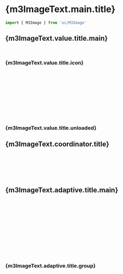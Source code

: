 


<Meta of={Image}/>

# {m3ImageText.main.title}

<Subtitle children={m3ImageText.main.description}/>

```js
import { M3Image } from 'ui/M3Image'
```

<Canvas of={Image.Image}/>
<Controls of={Image.Image}/>

## {m3ImageText.value.title.main}

<p children={m3ImageText.value.description.main}/>

```html
<m3-image value="[string | File]"/>
```

<Canvas of={Image.Value}/>

### {m3ImageText.value.title.icon}

<p children={m3ImageText.value.description.icon}/>

```js
// component.vue
<script setup lang="ts">
import { Icons } from 'ui'

Icons.add('name-icon', 'path')
</script>

<template>
  <m3-image value="name-icon"/>
</template>
```

<Canvas of={Image.ValueIcon}/>

### {m3ImageText.value.title.unloaded}

<p children={m3ImageText.value.description.unloaded.main}/>
<Canvas of={Image.ValueUnloaded}/>
<p><b children={m3ImageText.value.description.unloaded.attention}></b></p>

## {m3ImageText.coordinator.title}
<p children={m3ImageText.coordinator.description.main}/>
<p children={m3ImageText.coordinator.description.value}/>

```html
<m3-image
  ...
  :coordinator="[Array<[number, number, number, number]>]"
  ...
/>
```

<Canvas of={Image.Coordinator}/>

## {m3ImageText.adaptive.title.main}
<p children={m3ImageText.adaptive.description.main}/>
<p children={m3ImageText.adaptive.description.value}/>

```html
<m3-image
  adaptive
  :value="[string]"
  :object-width="[number]"
  :object-height="[number]"
/>
```

<Canvas of={Image.Adaptive}/>

<p children={m3ImageText.adaptive.description.always}/>

```html
<m3-image
  ...
  :adaptive-always="[boolean]"
  ...
/>
```

<Canvas of={Image.AdaptiveAlways}/>

### {m3ImageText.adaptive.title.group}
<p children={m3ImageText.adaptive.description.group}/>

```html
<m3-image
  ...
  :adaptive-group="[string]"
  ...
/>
```

<Canvas of={Image.AdaptiveGroup}/>
